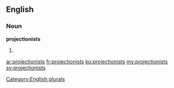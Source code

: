 ==English==

===Noun===
'''projectionists'''

# {{plural of|[[projectionist]]}}

[[Category:English plurals]]

[[ar:projectionists]]
[[fr:projectionists]]
[[ku:projectionists]]
[[my:projectionists]]
[[sv:projectionists]]